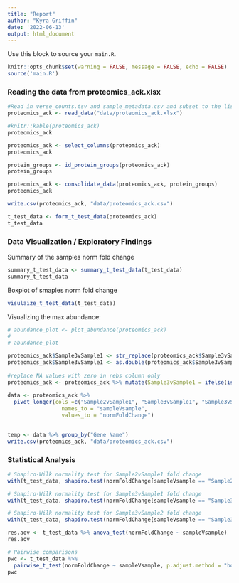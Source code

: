 ```yaml
---
title: "Report"
author: "Kyra Griffin"
date: '2022-06-13'
output: html_document
---
```


Use this block to source your `main.R`.

```r
knitr::opts_chunk$set(warning = FALSE, message = FALSE, echo = FALSE)
source('main.R')
```

### Reading the data from proteomics_ack.xlsx

```r
#Read in verse_counts.tsv and sample_metadata.csv and subset to the listed samples
proteomics_ack <- read_data("data/proteomics_ack.xlsx")

#knitr::kable(proteomics_ack)
proteomics_ack
```

```r
proteomics_ack <- select_columns(proteomics_ack)
proteomics_ack
```

```r
protein_groups <- id_protein_groups(proteomics_ack)
protein_groups
```

```r
proteomics_ack <- consolidate_data(proteomics_ack, protein_groups)
proteomics_ack

write.csv(proteomics_ack, "data/proteomics_ack.csv")
```

```r
t_test_data <- form_t_test_data(proteomics_ack)
t_test_data
```

### Data Visualization / Exploratory Findings

Summary of the samples norm fold change
```r
summary_t_test_data <- summary_t_test_data(t_test_data)
summary_t_test_data
```

Boxplot of smaples norm fold change
```r
visulaize_t_test_data(t_test_data)
```
Visualizing the max abundance:
```r
# abundance_plot <- plot_abundance(proteomics_ack)
# 
# abundance_plot

proteomics_ack$Sample3vSample1 <- str_replace(proteomics_ack$Sample3vSample1,"-", "0") 
proteomics_ack$Sample3vSample1 <- as.double(proteomics_ack$Sample3vSample1)
  
#replace NA values with zero in rebs column only
proteomics_ack <- proteomics_ack %>% mutate(Sample3vSample1 = ifelse(is.na(Sample3vSample1), 0, Sample3vSample1))
  
data <- proteomics_ack %>% 
  pivot_longer(cols =c("Sample2vSample1", "Sample3vSample1", "Sample3vSample2"),
                 names_to = "sampleVsample",
                 values_to = "normFoldChange")

 
temp <- data %>% group_by("Gene Name")
write.csv(proteomics_ack, "data/proteomics_ack.csv")
```





### Statistical Analysis

```r
# Shapiro-Wilk normality test for Sample2vSample1 fold change
with(t_test_data, shapiro.test(normFoldChange[sampleVsample == "Sample2vSample1"])) 

# Shapiro-Wilk normality test for Sample3vSample1 fold change
with(t_test_data, shapiro.test(normFoldChange[sampleVsample == "Sample3vSample1"]))

# Shapiro-Wilk normality test for Sample3vSample2 fold change
with(t_test_data, shapiro.test(normFoldChange[sampleVsample == "Sample3vSample2"]))
```

```r
res.aov <- t_test_data %>% anova_test(normFoldChange ~ sampleVsample)
res.aov

# Pairwise comparisons
pwc <- t_test_data %>%
  pairwise_t_test(normFoldChange ~ sampleVsample, p.adjust.method = "bonferroni")
pwc
```
